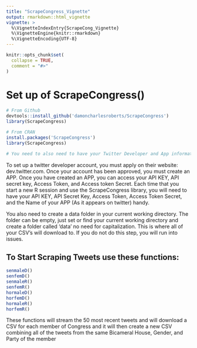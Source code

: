 ```yaml
---
title: "ScrapeCongress_Vignette"
output: rmarkdown::html_vignette
vignette: >
  %\VignetteIndexEntry{ScrapeCong_Vignette}
  %\VignetteEngine{knitr::rmarkdown}
  %\VignetteEncoding{UTF-8}
---
```


```r
knitr::opts_chunk$set(
  collapse = TRUE,
  comment = "#>"
)
```

# Set up of ScrapeCongress()
```r
# From Github
devtools::install_github('damoncharlesroberts/ScrapeCongress')
library(ScrapeCongress)

# From CRAN
install.packages('ScrapeCongress')
library(ScrapeCongress)

# You need to also need to have your Twitter Developer and App information handy. You will recieve a  prompt in your RStudio Console to enter this information to authenticate you. 

```
To set up a twitter developer account, you must apply on their website: dev.twitter.com. Once your account has been approved, you must create an APP. Once you have created an APP, you can access your API KEY, API secret key, Access Token, and Access token Secret. Each time that you start a new R session and use the ScrapeCongress library, you will need to have your API KEY, API Secret Key, Access Token, Access Token Secret, and the Name of your APP (As it appears on twitter) handy.

You also need to create a data folder in your current working directory. The folder can be empty, just set or find your current working directory and create a folder called 'data' no need for capitalization. This is where all of your CSV's will download to. If you do not do this step, you will run into issues.

## To Start Scraping Tweets use these functions:
```r
senmaleD()
senfemD()
senmaleR()
senfemR()
hormaleD()
horfemD()
hormaleR()
horfemR()
```

These functions will stream the 50 most recent tweets and will download a CSV for each member of Congress and it will then create a new CSV combining all of the tweets from the same Bicameral House, Gender, and Party of the member
